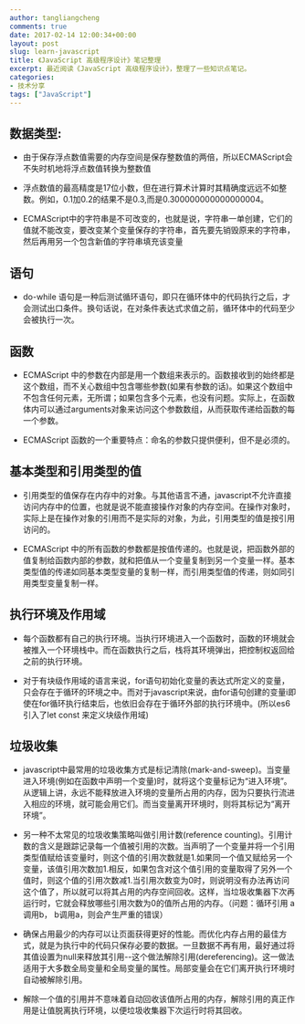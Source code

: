 ```yaml
---
author: tangliangcheng
comments: true
date: 2017-02-14 12:00:34+00:00
layout: post
slug: learn-javascript
title: 《JavaScript 高级程序设计》笔记整理
excerpt: 最近阅读《JavaScript 高级程序设计》，整理了一些知识点笔记。
categories:
- 技术分享
tags: ["JavaScript"]
---
```


## 数据类型:

* 由于保存浮点数值需要的内存空间是保存整数值的两倍，所以ECMAScript会不失时机地将浮点数值转换为整数值

* 浮点数值的最高精度是17位小数，但在进行算术计算时其精确度远远不如整数。例如，0.1加0.2的结果不是0.3,而是0.300000000000000004。

* ECMAScript中的字符串是不可改变的，也就是说，字符串一单创建，它们的值就不能改变，要改变某个变量保存的字符串，首先要先销毁原来的字符串，然后再用另一个包含新值的字符串填充该变量

## 语句

* do-while 语句是一种后测试循环语句，即只在循环体中的代码执行之后，才会测试出口条件。换句话说，在对条件表达式求值之前，循环体中的代码至少会被执行一次。

## 函数

* ECMAScript 中的参数在内部是用一个数组来表示的。函数接收到的始终都是这个数组，而不关心数组中包含哪些参数(如果有参数的话)。如果这个数组中不包含任何元素，无所谓；如果包含多个元素，也没有问题。实际上，在函数体内可以通过arguments对象来访问这个参数数组，从而获取传递给函数的每一个参数。

* ECMAScript 函数的一个重要特点：命名的参数只提供便利，但不是必须的。

## 基本类型和引用类型的值

* 引用类型的值保存在内存中的对象。与其他语言不通，javascript不允许直接访问内存中的位置，也就是说不能直接操作对象的内存空间。在操作对象时，实际上是在操作对象的引用而不是实际的对象，为此，引用类型的值是按引用访问的。

* ECMAScript 中的所有函数的参数都是按值传递的。也就是说，把函数外部的值复制给函数内部的参数，就和把值从一个变量复制到另一个变量一样。基本类型值的传递如同基本类型变量的复制一样，而引用类型值的传递，则如同引用类型变量复制一样。

## 执行环境及作用域

 * 每个函数都有自己的执行环境。当执行环境进入一个函数时，函数的环境就会被推入一个环境栈中。而在函数执行之后，栈将其环境弹出，把控制权返回给之前的执行环境。

* 对于有块级作用域的语言来说，for语句初始化变量的表达式所定义的变量，只会存在于循环的环境之中。而对于javascript来说，由for语句创建的变量i即使在for循环执行结束后，也依旧会存在于循环外部的执行环境中。(所以es6 引入了let const 来定义块级作用域)

## 垃圾收集

* javascript中最常用的垃圾收集方式是标记清除(mark-and-sweep)。当变量进入环境(例如在函数中声明一个变量)时，就将这个变量标记为“进入环境”。从逻辑上讲，永远不能释放进入环境的变量所占用的内存，因为只要执行流进入相应的环境，就可能会用它们。而当变量离开环境时，则将其标记为“离开环境”。

* 另一种不太常见的垃圾收集策略叫做引用计数(reference counting)。引用计数的含义是跟踪记录每一个值被引用的次数。当声明了一个变量并将一个引用类型值赋给该变量时，则这个值的引用次数就是1.如果同一个值又赋给另一个变量，该值引用次数加1.相反，如果包含对这个值引用的变量取得了另外一个值时，则这个值的引用次数减1.当引用次数变为0时，则说明没有办法再访问这个值了，所以就可以将其占用的内存空间回收。这样，当垃圾收集器下次再运行时，它就会释放哪些引用次数为0的值所占用的内存。（问题：循环引用 a调用b， b调用a，则会产生严重的错误）

* 确保占用最少的内存可以让页面获得更好的性能。而优化内存占用的最佳方式，就是为执行中的代码只保存必要的数据。一旦数据不再有用，最好通过将其值设置为null来释放其引用--这个做法解除引用(dereferencing)。这一做法适用于大多数全局变量和全局变量的属性。局部变量会在它们离开执行环境时自动被解除引用。

* 解除一个值的引用并不意味着自动回收该值所占用的内存，解除引用的真正作用是让值脱离执行环境，以便垃圾收集器下次运行时将其回收。

